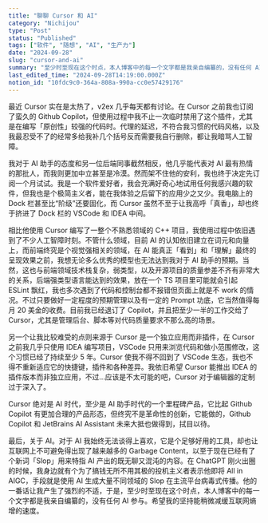 ```yaml
---
title: "聊聊 Cursor 和 AI"
category: "Nichijou"
type: "Post"
status: "Published"
tags: ["软件", "随想", "AI", "生产力"]
date: "2024-09-28"
slug: "cursor-and-ai"
summary: "至少时至现在这个时点，本人博客中的每一个文字都是我亲自编纂的，没有任何 AI 参与。希望我的坚持能稍微减缓互联网熵增的速度。"
last_edited_time: "2024-09-28T14:19:00.000Z"
notion_id: "10fdc9c0-364a-808a-990a-cc0e57429176"
---
```



最近 Cursor 实在是太热了，v2ex 几乎每天都有讨论。在 Cursor 之前我也订阅了蛮久的 Github Copilot，但使用过程中我不止一次临时禁用了这个插件，尤其是在编写「原创性」较强的代码时。代理的延迟，不符合我习惯的代码风格，以及我最忍受不了的经常多给我补几个括号反而需要我自行删除，都让我暗骂人工智障。


我对于 AI 助手的态度和另一位后端同事截然相反，他几乎能代表对 AI 最有热情的那批人，而我则更加中立甚至是冷漠。然而架不住他的安利，我也终于决定先订阅一个月试试。我是一个软件爱好者，我会充满好奇心地试用任何我感兴趣的软件，但我也是个极简主义者，能在我体验之后留下的应用少之又少。我电脑上的 Dock 栏甚至比“阶级”还要固化，而 Cursor 虽然不至于让我高呼「真香」，却也终于挤进了 Dock 栏的 VSCode 和 IDEA 中间。


相比他使用 Cursor 编写了一整个不熟悉领域的 C++ 项目，我使用过程中依旧遇到了不少人工智障时刻。不管什么领域，目前 AI 的认知依旧建立在词元和向量上，而前端终究是个视觉强相关的领域，在 AI 能真正「看到」和「理解」最终的呈现效果之前，我想无论多么优秀的模型也无法达到我对于 AI 助手的预期。当然，这也与前端领域技术栈复杂，弱类型，以及开源项目的质量参差不齐有非常大的关系，后端强类型语言能达到的效果，放在一个 TS 项目里可能就会引起 ESLint 飘红，我也多次遇到了代码和控制台都不报错但页面上就是不 work 的情况。不过只要做好一定程度的预期管理以及有一定的 Prompt 功底，它当然值得每月 20 美金的收费。目前我已经退订了 Copilot，并且把至少一半的工作交给了 Cursor，尤其是管理后台、脚本等对代码质量要求不那么高的场景。


另一个让我比较难受的点则来源于 Cursor 是一个独立应用而非插件，在 Cursor 之前我几乎只使用 IDEA 编写项目，VSCode 只用来浏览代码和做小范围修改，这个习惯已经了持续至少 5 年。Cursor 使我不得不回到了 VSCode 生态，我也不得不重新适应它的快捷键，插件和各种差异。我依旧希望 Cursor 能推出 IDEA 的插件版本而非独立应用，不过…应该是不太可能的吧，Cursor 对于编辑器的定制过于深入了。


Cursor 绝对是 AI 时代，至少是 AI 助手时代的一个里程碑产品，它比起 Github Copilot 有更加合理的产品形态，但终究不是革命性的创新，它能做的，Github Copilot 和 JetBrains AI Assistant 未来大抵也做得到，拭目以待。


最后，关于 AI。对于 AI 我始终无法谈得上喜欢，它是个足够好用的工具，却也让互联网上不可避免得出现了越来越多的 Garbage Content，以至于现在已经有了个新词「Slop」用来特指 AI 产出的既无聊又混沌的内容。在 ChatGPT 刚火出圈的时候，我身边就有个为了搞钱无所不用其极的投机主义者表示他即将 All in AIGC，手段就是使用 AI 生成大量不同领域的 Slop 在主流平台病毒式传播。他的一番话让我产生了强烈的不适，于是，至少时至现在这个时点，本人博客中的每一个文字都是我亲自编纂的，没有任何 AI 参与。希望我的坚持能稍微减缓互联网熵增的速度。

